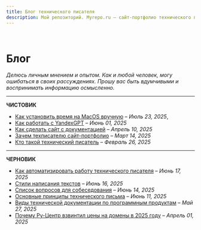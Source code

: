 ```yaml
---
title: Блог технического писателя
description: Мой репозиторий. Myrepo.ru – сайт-портфолио технического писателя
---
```


<br />

# Блог

*Делюсь личным мнением и опытом. Как и любой человек, могу ошибаться в своих рассуждениях. Прошу вас быть вдумчивыми и воспринимать информацию осмысленно.*

---

**ЧИСТОВИК**

- [Как установить время на MacOS вручную](../blog/notes/how-to-set-time-on-macos-manually.mdx) – *Июль 23, 2025*,
- [Как работать с YandexGPT](../blog/articles/kak-rabotat-s-yandex-gpt.mdx) – *Июнь 01, 2025*
- [Как сделать сайт с документацией](../blog/articles/kak-sdelat-sayt-s-tekhnicheskoy-dokumentatsiyey.mdx) – *Апрель 10, 2025*
- [Зачем техписателю сайт-портфолио](./blog/articles/zachem-tekhpisatelyu-sayt-portfolio.mdx) – *Март 14, 2025*
- [Кто такой технический писатель](./blog/articles/kto-takoy-tekhnicheskiy-pisatel.mdx) – *Февраль 26, 2025*

---

**ЧЕРНОВИК**

- [Как автоматизировать работу технического писателя](../blog/notes/how-to-automate-technical-writer-work.mdx) – *Июнь 17, 2025*
- [Стили написания текстов](../blog/notes/writing-styles.mdx) – *Июнь 16, 2025*
- [Список вопросов для собеседования](../blog/notes/interview-questions-list.mdx) – *Июнь 14, 2025*
- [Основные принципы технического письма](../blog/notes/basic-principles-of-technical-writing.mdx) – *Июнь 11, 2025*
- [Виды технической документации по программным продуктам](../blog/notes/tekhnicheskaya-dokumentatsiya-kakoy-ona-byvayet.mdx) – *Май 27, 2025*
- [Почему Ру-Центр взвинтил цены на домены в 2025 году](../blog/notes/why-did-ru-center-raised-prices-for-domains-in-2025.mdx) – *Апрель 01, 2025*
